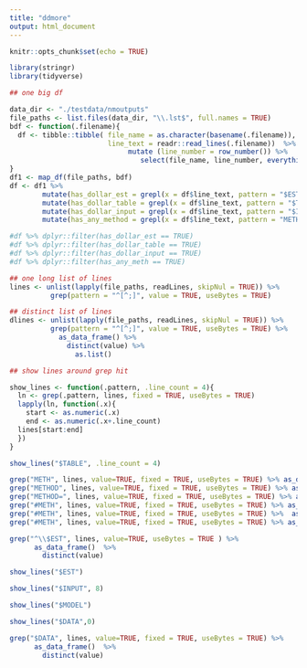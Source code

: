 ```yaml
---
title: "ddmore"
output: html_document
---
```


```r
knitr::opts_chunk$set(echo = TRUE)
```

```r
library(stringr)
library(tidyverse)
```


```r
## one big df

data_dir <- "./testdata/nmoutputs"
file_paths <- list.files(data_dir, "\\.lst$", full.names = TRUE)
bdf <- function(.filename){
  df <- tibble::tibble( file_name = as.character(basename(.filename)),  
                        line_text = readr::read_lines(.filename))  %>%    
                             mutate (line_number = row_number()) %>% 
                                select(file_name, line_number, everything())
}
df1 <- map_df(file_paths, bdf)
df <- df1 %>% 
        mutate(has_dollar_est = grepl(x = df$line_text, pattern = "$EST", fixed = TRUE, useBytes = TRUE)) %>% 
        mutate(has_dollar_table = grepl(x = df$line_text, pattern = "$TABLE", fixed = TRUE, useBytes = TRUE)) %>% 
        mutate(has_dollar_input = grepl(x = df$line_text, pattern = "$INPUT", fixed = TRUE, useBytes = TRUE)) %>% 
        mutate(has_any_method = grepl(x = df$line_text, pattern = "METH", fixed = TRUE, useBytes = TRUE))

#df %>% dplyr::filter(has_dollar_est == TRUE)
#df %>% dplyr::filter(has_dollar_table == TRUE)
#df %>% dplyr::filter(has_dollar_input == TRUE)
#df %>% dplyr::filter(has_any_meth == TRUE)


```



```r
## one long list of lines
lines <- unlist(lapply(file_paths, readLines, skipNul = TRUE)) %>% 
          grep(pattern = "^[^;]", value = TRUE, useBytes = TRUE) 
```


```r
## distinct list of lines
dlines <- unlist(lapply(file_paths, readLines, skipNul = TRUE)) %>% 
          grep(pattern = "^[^;]", value = TRUE, useBytes = TRUE) %>% 
            as_data_frame() %>% 
              distinct(value) %>% 
                as.list()
```

```r
## show lines around grep hit

show_lines <- function(.pattern, .line_count = 4){
  ln <- grep(.pattern, lines, fixed = TRUE, useBytes = TRUE)
  lapply(ln, function(.x){
    start <- as.numeric(.x)
    end <- as.numeric(.x+.line_count)
  lines[start:end]
  })
}

show_lines("$TABLE", .line_count = 4)

```


```r
grep("METH", lines, value=TRUE, fixed = TRUE, useBytes = TRUE) %>% as_data_frame()  %>%  distinct(value)
grep("METHOD", lines, value=TRUE, fixed = TRUE, useBytes = TRUE) %>% as_data_frame()  %>%  distinct(value)
grep("METHOD=", lines, value=TRUE, fixed = TRUE, useBytes = TRUE) %>% as_data_frame()  %>%  distinct(value)
grep("#METH", lines, value=TRUE, fixed = TRUE, useBytes = TRUE) %>% as_data_frame()  %>%  distinct(value)
grep("#METH", lines, value=TRUE, fixed = TRUE, useBytes = TRUE) %>%  as_data_frame() %>% count()
grep("#METH", lines, value=TRUE, fixed = TRUE, useBytes = TRUE) %>% as_data_frame()  %>%  distinct(value)
```


```r
grep("^\\$EST", lines, value=TRUE, useBytes = TRUE ) %>% 
      as_data_frame()  %>%  
        distinct(value)
```


```r
show_lines("$EST")
```

```r
show_lines("$INPUT", 8)
```


```r
show_lines("$MODEL")
```


```r
show_lines("$DATA",0)

grep("$DATA", lines, value=TRUE, fixed = TRUE, useBytes = TRUE) %>% 
      as_data_frame()  %>%  
        distinct(value)
```




